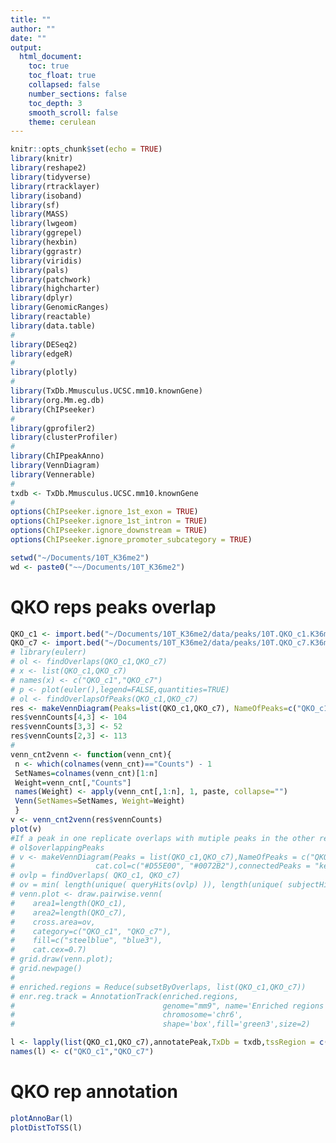 ```yaml
---
title: ""
author: ""
date: ""
output:
  html_document:
    toc: true
    toc_float: true
    collapsed: false
    number_sections: false
    toc_depth: 3
    smooth_scroll: false
    theme: cerulean
---
```


```r
knitr::opts_chunk$set(echo = TRUE)
library(knitr)
library(reshape2)
library(tidyverse)
library(rtracklayer)
library(isoband)
library(sf)
library(MASS)
library(lwgeom)
library(ggrepel)
library(hexbin)
library(ggrastr)
library(viridis)
library(pals)
library(patchwork)
library(highcharter)
library(dplyr)
library(GenomicRanges)
library(reactable)
library(data.table)
#
library(DESeq2)
library(edgeR)
#
library(plotly)
#
library(TxDb.Mmusculus.UCSC.mm10.knownGene)
library(org.Mm.eg.db)
library(ChIPseeker)
#
library(gprofiler2)
library(clusterProfiler)
#
library(ChIPpeakAnno)
library(VennDiagram)
library(Vennerable)
#
txdb <- TxDb.Mmusculus.UCSC.mm10.knownGene
#
options(ChIPseeker.ignore_1st_exon = TRUE)
options(ChIPseeker.ignore_1st_intron = TRUE)
options(ChIPseeker.ignore_downstream = TRUE)
options(ChIPseeker.ignore_promoter_subcategory = TRUE)
```

```r
setwd("~/Documents/10T_K36me2")
wd <- paste0("~~/Documents/10T_K36me2")
```

# QKO reps peaks overlap

```r
QKO_c1 <- import.bed("~/Documents/10T_K36me2/data/peaks/10T.QKO_c1.K36me2.final.peaks.bed")
QKO_c7 <- import.bed("~/Documents/10T_K36me2/data/peaks/10T.QKO_c7.K36me2.final.peaks.bed")
# library(eulerr)
# ol <- findOverlaps(QKO_c1,QKO_c7)
# x <- list(QKO_c1,QKO_c7)
# names(x) <- c("QKO_c1","QKO_c7")
# p <- plot(euler(),legend=FALSE,quantities=TRUE)
# ol <- findOverlapsOfPeaks(QKO_c1,QKO_c7)
res <- makeVennDiagram(Peaks=list(QKO_c1,QKO_c7), NameOfPeaks=c("QKO_c1","QKO_c7"),plot = FALSE)
res$vennCounts[4,3] <- 104
res$vennCounts[3,3] <- 52
res$vennCounts[2,3] <- 113
#
venn_cnt2venn <- function(venn_cnt){
 n <- which(colnames(venn_cnt)=="Counts") - 1
 SetNames=colnames(venn_cnt)[1:n]
 Weight=venn_cnt[,"Counts"]
 names(Weight) <- apply(venn_cnt[,1:n], 1, paste, collapse="")
 Venn(SetNames=SetNames, Weight=Weight)
 }
v <- venn_cnt2venn(res$vennCounts)
plot(v)
#If a peak in one replicate overlaps with mutiple peaks in the other replicate, it will appear multiple times in ovlp. To see, how many peaks overlap with something in the other replicate, we count the number of unique peaks in each of the two columns of ovlp and take the smaller of these two counts to as the number of common peaks.
# ol$overlappingPeaks
# v <- makeVennDiagram(Peaks = list(QKO_c1,QKO_c7),NameOfPeaks = c("QKO_c1","QKO_c7"),by = "region", fill=c("#009E73", "#F0E442"),  col=c("#D55E00", "#0072B2"), #circle border colo
#                  cat.col=c("#D55E00", "#0072B2"),connectedPeaks = "keepFirstListConsistent")
# ovlp = findOverlaps( QKO_c1, QKO_c7)
# ov = min( length(unique( queryHits(ovlp) )), length(unique( subjectHits(ovlp) ) ) )
# venn.plot <- draw.pairwise.venn( 
#    area1=length(QKO_c1),
#    area2=length(QKO_c7), 
#    cross.area=ov, 
#    category=c("QKO_c1", "QKO_c7"), 
#    fill=c("steelblue", "blue3"), 
#    cat.cex=0.7)
# grid.draw(venn.plot);
# grid.newpage()
#
# enriched.regions = Reduce(subsetByOverlaps, list(QKO_c1,QKO_c7))
# enr.reg.track = AnnotationTrack(enriched.regions,
#                                 genome="mm9", name='Enriched regions',
#                                 chromosome='chr6',
#                                 shape='box',fill='green3',size=2)
```

```r
l <- lapply(list(QKO_c1,QKO_c7),annotatePeak,TxDb = txdb,tssRegion = c(-3000, 3000))
names(l) <- c("QKO_c1","QKO_c7")
```

# QKO rep annotation
```r
plotAnnoBar(l)
plotDistToTSS(l)
```

